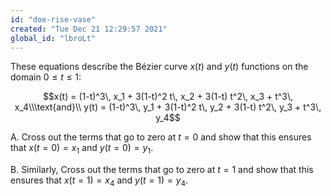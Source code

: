 ```yaml
---
id: "doe-rise-vase"
created: "Tue Dec 21 12:29:57 2021"
global_id: "lbroLt"
---
```


These equations describe the Bézier curve $x(t)$ and $y(t)$ functions on the domain $0 \leq t \leq 1$:

$$x(t) = (1-t)^3\, x_1 + 3(1-t)^2 t\, x_2 + 3(1-t) t^2\, x_3 + t^3\, x_4\\\text{and}\\
y(t) = (1-t)^3\, y_1 + 3(1-t)^2 t\, y_2 + 3(1-t) t^2\, y_3 + t^3\, y_4$$

A. Cross out the terms that go to zero at $t=0$ and show that this ensures that $x(t=0) = x_1$ and $y(t=0) = y_1$. 

B. Similarly, Cross out the terms that go to zero at $t=1$ and show that this ensures that $x(t=1) = x_4$ and $y(t=1) = y_4$.


